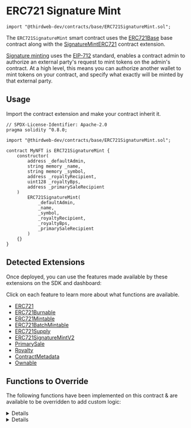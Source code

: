 
# ERC721 Signature Mint

```solidity
import "@thirdweb-dev/contracts/base/ERC721SignatureMint.sol";
```

The `ERC721SignatureMint` smart contract uses the
[ERC721Base](/contracts/build/base-contracts/erc-721/base)
base contract along with the [SignatureMintERC721](/solidity/extensions/erc721signaturemint) contract extension.

[Signature minting](/glossary/signature-based-minting) uses the [EIP-712](https://eips.ethereum.org/EIPS/eip-712) standard,
enables a contract admin to authorize an external party's request to mint tokens on the admin's contract.
At a high level, this means you can authorize another wallet to mint tokens
on your contract, and specify what exactly will be minted by that external party.

<GithubButtonLink href="https://github.com/thirdweb-dev/contracts/blob/main/contracts/base/ERC721SignatureMint.sol" />

## Usage

Import the contract extension and make your contract inherit it.

```solidity
// SPDX-License-Identifier: Apache-2.0
pragma solidity ^0.8.0;

import "@thirdweb-dev/contracts/base/ERC721SignatureMint.sol";

contract MyNFT is ERC721SignatureMint {
    constructor(
        address _defaultAdmin,
        string memory _name,
        string memory _symbol,
        address _royaltyRecipient,
        uint128 _royaltyBps,
        address _primarySaleRecipient
    )
        ERC721SignatureMint(
            _defaultAdmin,
            _name,
            _symbol,
            _royaltyRecipient,
            _royaltyBps,
            _primarySaleRecipient
        )
    {}
}
```

## Detected Extensions

Once deployed, you can use the features made available by these extensions on the SDK and dashboard:

Click on each feature to learn more about what functions are available.

- [ERC721](/contracts/build/extensions/erc-721/ERC721)
- [ERC721Burnable](/solidity/extensionserc721burnable)
- [ERC721Mintable](/contracts/build/extensions/erc-721/ERC721Mintable)
- [ERC721BatchMintable](/contracts/build/extensions/erc-721/ERC721BatchMintable)
- [ERC721Supply](/contracts/build/extensions/erc-721/ERC721Supply)
- [ERC721SignatureMintV2](/solidity/extensions/erc721signaturemint)
- [PrimarySale](/contracts/build/extensions/general/PrimarySale)
- [Royalty](/contracts/build/extensions/general/Royalty)
- [ContractMetadata](/contracts/build/extensions/general/ContractMetadata)
- [Ownable](/contracts/build/extensions/general/Ownable)

## Functions to Override

The following functions have been implemented on this contract & are available to be overridden to add custom logic:

<Details id="mintWithSignature" summary="mintWithSignature">

```solidity
/**
*  @notice           Mints tokens according to the provided mint request.
*
*  @param _req       The payload / mint request.
*  @param _signature The signature produced by an account signing the mint request.
*/
function mintWithSignature(MintRequest calldata _req, bytes calldata _signature)
    external
    payable
    virtual
    override
    returns (address signer)
{
    require(_req.quantity == 1, "quantity must be 1");

    uint256 tokenIdToMint = nextTokenIdToMint();

    // Verify and process payload.
    signer = _processRequest(_req, _signature);

    address receiver = _req.to;

    // Collect price
    _collectPriceOnClaim(_req.primarySaleRecipient, _req.quantity, _req.currency, _req.pricePerToken);

    // Set royalties, if applicable.
    if (_req.royaltyRecipient != address(0) && _req.royaltyBps != 0) {
        _setupRoyaltyInfoForToken(tokenIdToMint, _req.royaltyRecipient, _req.royaltyBps);
    }

    // Mint tokens.
    _setTokenURI(tokenIdToMint, _req.uri);
    _safeMint(receiver, _req.quantity);

    emit TokensMintedWithSignature(signer, receiver, tokenIdToMint, _req);
}
```

</Details>

<Details id="_collectPriceOnClaim" summary="_collectPriceOnClaim">

```solidity
/// @dev Collects and distributes the primary sale value of NFTs being claimed.
function _collectPriceOnClaim(
    address _primarySaleRecipient,
    uint256 _quantityToClaim,
    address _currency,
    uint256 _pricePerToken
) internal virtual {
    if (_pricePerToken == 0) {
        return;
    }

    uint256 totalPrice = _quantityToClaim * _pricePerToken;

    if (_currency == CurrencyTransferLib.NATIVE_TOKEN) {
        require(msg.value == totalPrice, "Must send total price.");
    }

    address saleRecipient = _primarySaleRecipient == address(0) ? primarySaleRecipient() : _primarySaleRecipient;
    CurrencyTransferLib.transferCurrency(_currency, msg.sender, saleRecipient, totalPrice);
}
```

</Details>
